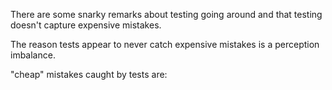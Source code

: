 
There are some snarky remarks about testing going around and that testing doesn't capture expensive mistakes.

<center>
  <Tweet tweetId="1647735211168514048" />
</center>

The reason tests appear to never catch expensive mistakes is a perception imbalance.

"cheap" mistakes caught by tests are:
